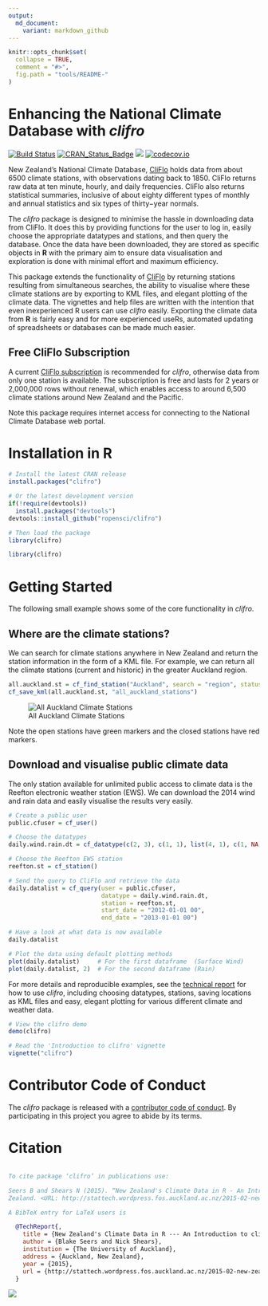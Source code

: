 ```yaml
---
output:
  md_document:
    variant: markdown_github
---
```


<!-- README.md is generated from README.Rmd. Please edit that file -->

```r
knitr::opts_chunk$set(
  collapse = TRUE,
  comment = "#>",
  fig.path = "tools/README-"
)
```

# Enhancing the National Climate Database with *clifro*

[![Build Status](https://travis-ci.org/ropensci/clifro.svg)](https://travis-ci.org/ropensci/clifro)
[![CRAN_Status_Badge](http://www.r-pkg.org/badges/version/clifro)](https://cran.r-project.org/package=clifro)
[![](http://cranlogs.r-pkg.org/badges/clifro)](https://cran.r-project.org/package=clifro)
[![codecov.io](https://codecov.io/github/ropensci/clifro/coverage.svg?branch=master)](https://codecov.io/github/ropensci/clifro?branch=master)

New Zealand's National Climate Database, [CliFlo](http://cliflo.niwa.co.nz/) holds data from about 6500 climate stations, with observations dating back to 1850. CliFlo returns raw data at ten minute, hourly, and daily frequencies. CliFlo also returns statistical summaries, inclusive of about eighty different types of monthly and annual statistics and six types of thirty−year normals.

The *clifro* package is designed to minimise the hassle in downloading data from CliFlo. It does this by providing functions for the user to log in, easily choose the appropriate datatypes and stations, and then query the database. Once the data have been downloaded, they are stored as specific objects in **R** with the primary aim to ensure data visualisation and exploration is done with minimal effort and maximum efficiency.

This package extends the functionality of [CliFlo](http://cliflo.niwa.co.nz/) by
returning stations resulting from simultaneous searches, the ability to 
visualise where these climate stations are by exporting to KML files, and elegant
plotting of the climate data. The vignettes and help files are written with the 
intention that even inexperienced R users can use *clifro* easily. Exporting the 
climate data from **R** is fairly easy and for more experienced useRs, automated 
updating of spreadsheets or databases can be made much easier.

## Free CliFlo Subscription
A current [CliFlo subscription](http://cliflo.niwa.co.nz/pls/niwp/wsubform.intro)
is recommended for *clifro*, otherwise data from only one station is available. 
The subscription is free and lasts for 2 years or 2,000,000 rows without renewal, 
which enables access to around 6,500 climate stations around New Zealand and the 
Pacific.

Note this package requires internet access for connecting to the National 
Climate Database web portal.

# Installation in R

```r
# Install the latest CRAN release
install.packages("clifro")

# Or the latest development version
if(!require(devtools))
  install.packages("devtools")
devtools::install_github("ropensci/clifro")

# Then load the package
library(clifro)
```

```r
library(clifro)
```

# Getting Started
The following small example shows some of the core functionality in *clifro*. 

## Where are the climate stations?
We can search for climate stations anywhere in New Zealand and return the 
station information in the form of a KML file. For example, we can return all 
the climate stations (current and historic) in the greater Auckland region.

```r
all.auckland.st = cf_find_station("Auckland", search = "region", status = "all")
cf_save_kml(all.auckland.st, "all_auckland_stations")
```

![All Auckland Climate Stations](tools/README-map.png)

Note the open stations have green markers and the closed stations have red 
markers.

## Download and visualise public climate data

The only station available for unlimited public access to climate data is the
Reefton electronic weather station (EWS). We can download the 2014 wind and rain 
data and easily visualise the results very easily.

```r
# Create a public user
public.cfuser = cf_user()

# Choose the datatypes
daily.wind.rain.dt = cf_datatype(c(2, 3), c(1, 1), list(4, 1), c(1, NA))

# Choose the Reefton EWS station
reefton.st = cf_station()

# Send the query to CliFlo and retrieve the data
daily.datalist = cf_query(user = public.cfuser, 
                          datatype = daily.wind.rain.dt, 
                          station = reefton.st,
                          start_date = "2012-01-01 00",
                          end_date = "2013-01-01 00")

# Have a look at what data is now available
daily.datalist

# Plot the data using default plotting methods
plot(daily.datalist)     # For the first dataframe  (Surface Wind)
plot(daily.datalist, 2)  # For the second dataframe (Rain)
```

For more details and reproducible examples, see the 
[technical report](http://stattech.wordpress.fos.auckland.ac.nz/2015-02-new-zealands-climate-data-in-r-an-introduction-to-clifro/) 
for how to use 
*clifro*, including choosing datatypes, stations, saving locations as KML files 
and easy, elegant plotting for various different climate and weather data.

```r
# View the clifro demo
demo(clifro)

# Read the 'Introduction to clifro' vignette
vignette("clifro")
```

# Contributor Code of Conduct

The *clifro* package is released with a [contributor code of conduct](./CONDUCT.md). By participating in this project you agree to abide by its terms.

# Citation

```bibtex

To cite package ‘clifro’ in publications use:

Seers B and Shears N (2015). “New Zealand's Climate Data in R - An Introduction to clifro.” The University of Auckland, Auckland, New
Zealand. <URL: http://stattech.wordpress.fos.auckland.ac.nz/2015-02-new-zealands-climate-data-in-r-an-introduction-to-clifro/>.

A BibTeX entry for LaTeX users is

  @TechReport{,
    title = {New Zealand's Climate Data in R --- An Introduction to clifro},
    author = {Blake Seers and Nick Shears},
    institution = {The University of Auckland},
    address = {Auckland, New Zealand},
    year = {2015},
    url = {http://stattech.wordpress.fos.auckland.ac.nz/2015-02-new-zealands-climate-data-in-r-an-introduction-to-clifro/},
  }
```

[![](http://ropensci.org/public_images/github_footer.png)](http://ropensci.org)
